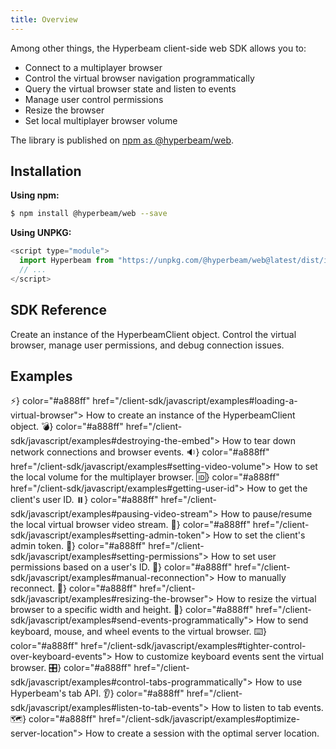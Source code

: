 ```yaml
---
title: Overview
---
```


Among other things, the Hyperbeam client-side web SDK allows you to:
- Connect to a multiplayer browser
- Control the virtual browser navigation programmatically
- Query the virtual browser state and listen to events
- Manage user control permissions
- Resize the browser
- Set local multiplayer browser volume

The library is published on [npm as @hyperbeam/web](https://www.npmjs.com/package/@hyperbeam/web).

## Installation

**Using npm:**

```bash Terminal
$ npm install @hyperbeam/web --save
```

**Using UNPKG:**

```js JavaScript
<script type="module">
  import Hyperbeam from "https://unpkg.com/@hyperbeam/web@latest/dist/index.js"
  // ...
</script>
```

## SDK Reference

<CardGroup cols={2}>
  <Card title="Initializing the SDK" icon="square-plus" color="#a888ff" href="/client-sdk/javascript/reference#initializing-the-sdk">
		Create an instance of the HyperbeamClient object.
	</Card>
  <Card title="The HyperbeamClient Object" icon="window" color="#a888ff" href="/client-sdk/javascript/reference#the-hyperbeamclient-object">
  	Control the virtual browser, manage user permissions, and debug connection issues.
	</Card>
</CardGroup>

## Examples

<CardGroup cols={2}>
  <Card title="Loading a virtual browser" icon={<div>⚡</div>} color="#a888ff" href="/client-sdk/javascript/examples#loading-a-virtual-browser">
    How to create an instance of the HyperbeamClient object.
  </Card>
  <Card title="Destroying the embed" icon={<div>💣</div>} color="#a888ff" href="/client-sdk/javascript/examples#destroying-the-embed">
    How to tear down network connections and browser events.
  </Card>
  <Card title="Setting video volume" icon={<div>🔉</div>} color="#a888ff" href="/client-sdk/javascript/examples#setting-video-volume">
    How to set the local volume for the multiplayer browser.
  </Card>
  <Card title="Getting user ID" icon={<div>🆔</div>} color="#a888ff" href="/client-sdk/javascript/examples#getting-user-id">
    How to get the client's user ID.
  </Card>
  <Card title="Pausing video stream" icon={<div>⏸️</div>} color="#a888ff" href="/client-sdk/javascript/examples#pausing-video-stream">
    How to pause/resume the local virtual browser video stream.
  </Card>
  <Card title="Setting admin token" icon={<div>👑</div>} color="#a888ff" href="/client-sdk/javascript/examples#setting-admin-token">
    How to set the client's admin token.
  </Card>
  <Card title="Setting permissions" icon={<div>🔐</div>} color="#a888ff" href="/client-sdk/javascript/examples#setting-permissions">
    How to set user permissions based on a user's ID.
  </Card>
  <Card title="Manual reconnection" icon={<div>🔄</div>} color="#a888ff" href="/client-sdk/javascript/examples#manual-reconnection">
    How to manually reconnect.
  </Card>
  <Card title="Resizing the browser" icon={<div> 📐</div>} color="#a888ff" href="/client-sdk/javascript/examples#resizing-the-browser">
    How to resize the virtual browser to a specific width and height.
  </Card>
  <Card title="Send events programmatically" icon={<div>📡</div>} color="#a888ff" href="/client-sdk/javascript/examples#send-events-programmatically">
    How to send keyboard, mouse, and wheel events to the virtual browser.
  </Card>
  <Card title="Tighter control over keyboard events" icon={<div>⌨️</div>} color="#a888ff" href="/client-sdk/javascript/examples#tighter-control-over-keyboard-events">
    How to customize keyboard events sent the virtual browser.
  </Card>
  <Card title="Control tabs programmatically" icon={<div>🎛️</div>} color="#a888ff" href="/client-sdk/javascript/examples#control-tabs-programmatically">
    How to use Hyperbeam's tab API.
  </Card>
  <Card title="Listen to tab events" icon={<div>👂</div>} color="#a888ff" href="/client-sdk/javascript/examples#listen-to-tab-events">
    How to listen to tab events.
  </Card>
  <Card title="Optimize server location" icon={<div>🗺️</div>} color="#a888ff" href="/client-sdk/javascript/examples#optimize-server-location">
    How to create a session with the optimal server location.
  </Card>
</CardGroup>
